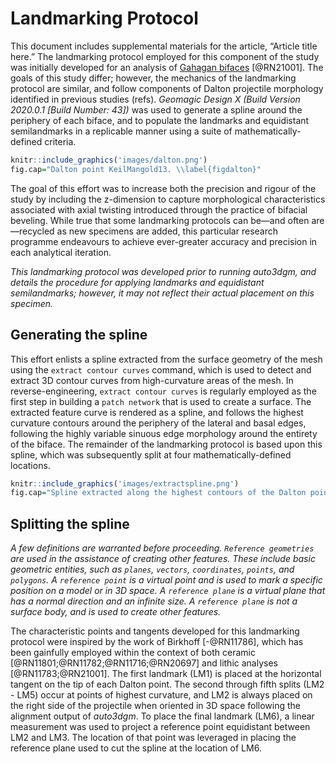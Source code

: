 # Landmarking Protocol

This document includes supplemental materials for the article, "Article title here." The landmarking protocol employed for this component of the study was initially developed for an analysis of [Gahagan bifaces](https://github.com/aksel-blaise/gahaganmorph2/blob/master/analysis/landmarking-protocol.md) [@RN21001]. The goals of this study differ; however, the mechanics of the landmarking protocol are similar, and follow components of Dalton projectile morphology identified in previous studies (refs). _Geomagic Design X (Build Version 2020.0.1 [Build Number: 43])_ was used to generate a spline around the periphery of each biface, and to populate the landmarks and equidistant semilandmarks in a replicable manner using a suite of mathematically-defined criteria.

```r
knitr::include_graphics('images/dalton.png')
fig.cap="Dalton point KeilMangold13. \\label{figdalton}"
```

The goal of this effort was to increase both the precision and rigour of the study by including the z-dimension to capture morphological characteristics associated with axial twisting introduced through the practice of bifacial beveling. While true that some landmarking protocols can be—and often are—recycled as new specimens are added, this particular research programme endeavours to achieve ever-greater accuracy and precision in each analytical iteration.

_This landmarking protocol was developed prior to running auto3dgm, and details the procedure for applying landmarks and equidistant semilandmarks; however, it may not reflect their actual placement on this specimen._

## Generating the spline

This effort enlists a spline extracted from the surface geometry of the mesh using the `extract contour curves` command, which is used to detect and extract 3D contour curves from high-curvature areas of the mesh. In reverse-engineering, `extract contour curves` is regularly employed as the first step in building a `patch network` that is used to create a surface. The extracted feature curve is rendered as a spline, and follows the highest curvature contours around the periphery of the lateral and basal edges, following the highly variable sinuous edge morphology around the entirety of the biface. The remainder of the landmarking protocol is based upon this spline, which was subsequently split at four mathematically-defined locations.

```r
knitr::include_graphics('images/extractspline.png')
fig.cap="Spline extracted along the highest contours of the Dalton point \\label{figspline}"
```

## Splitting the spline

_A few definitions are warranted before proceeding. `Reference geometries` are used in the assistance of creating other features. These include basic geometric entities, such as `planes`, `vectors`, `coordinates`, `points`, and `polygons`. A `reference point` is a virtual point and is used to mark a specific position on a model or in 3D space. A `reference plane` is a virtual plane that has a normal direction and an infinite size. A `reference plane` is not a surface body, and is used to create other features._ 

The characteristic points and tangents developed for this landmarking protocol were inspired by the work of Birkhoff [-@RN11786], which has been gainfully employed within the context of both ceramic [@RN11801;@RN11782;@RN11716;@RN20697] and lithic analyses [@RN11783;@RN21001]. The first landmark (LM1) is placed at the horizontal tangent on the tip of each Dalton point. The second through fifth splits (LM2 - LM5) occur at points of highest curvature, and LM2 is always placed on the right side of the projectile when oriented in 3D space following the alignment output of _auto3dgm_. To place the final landmark (LM6), a linear measurement was used to project a reference point equidistant between LM2 and LM3. The location of that point was leveraged in placing the reference plane used to cut the spline at the location of LM6.
